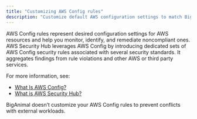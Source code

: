```yaml
---
title: "Customizing AWS Config rules"
description: "Customize default AWS configuration settings to match BigAnimal's resource configurations"
---
```


AWS Config rules represent desired configuration settings for AWS resources and help you monitor, identify, and remediate noncompliant ones. AWS Security Hub leverages AWS Config by introducing dedicated sets of AWS Config security rules associated with several security standards. It aggregates findings from rule violations and other AWS or third party services.

For more information, see:
- [What Is AWS Config?](https://docs.aws.amazon.com/config/latest/developerguide/WhatIsConfig.html)
- [What is AWS Security Hub?](https://docs.aws.amazon.com/securityhub/latest/userguide/what-is-securityhub.html)

BigAnimal doesn’t customize your AWS Config rules to prevent conflicts with external workloads.